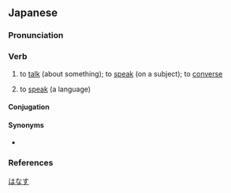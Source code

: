 ==Japanese==
{{ja-kanjitab|はな|yomi=kun}}

===Pronunciation===
{{ja-pron|はなす|acc=2|yomi=kun|acc_ref=NHK}}

===Verb===
{{ja-verb|はなす|type=1|tr=both}}

# {{lb|ja|transitive}} to [[talk]] (about something); to [[speak]] (on a subject); to [[converse]]
# to [[speak]] (a language)
#: {{ja-usex|アイスランドではアイスランド語を'''話します'''。|^アイスランド で は アイスランド-ご を '''はなします'''。|They '''speak''' Icelandic in Iceland.}}

====Conjugation====
{{ja-go-su|はな}}

====Synonyms====
* {{sense|speak, talk}} {{ja-r|喋る|しゃべる}}

===References===
<references />

[[Category:Japanese basic words|はなす]]